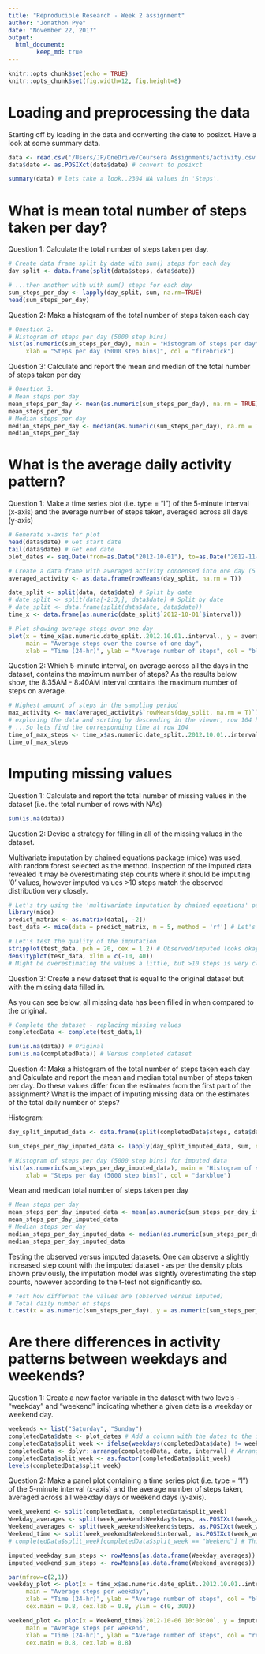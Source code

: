 ---
title: "Reproducible Research - Week 2 assignment"
author: "Jonathon Pye"
date: "November 22, 2017"
output:
  html_document:  
        keep_md: true 
---

```{r setup, include=FALSE}
knitr::opts_chunk$set(echo = TRUE)
knitr::opts_chunk$set(fig.width=12, fig.height=8)
```

# Loading and preprocessing the data
Starting off by loading in the data and converting the date to posixct. Have a look at some summary data.

```{r, echo=TRUE}
data <- read.csv('/Users/JP/OneDrive/Coursera Assignments/activity.csv', header = T) # Load in the data
data$date <- as.POSIXct(data$date) # convert to posixct

summary(data) # lets take a look..2304 NA values in 'Steps'.
```

# What is mean total number of steps taken per day?
Question 1: Calculate the total number of steps taken per day.
```{r, echo=TRUE}
# Create data frame split by date with sum() steps for each day
day_split <- data.frame(split(data$steps, data$date))

# ...then another with with sum() steps for each day
sum_steps_per_day <- lapply(day_split, sum, na.rm=TRUE)
head(sum_steps_per_day)
```

Question 2: Make a histogram of the total number of steps taken each day
```{r, echo=TRUE}
# Question 2.
# Histogram of steps per day (5000 step bins)
hist(as.numeric(sum_steps_per_day), main = "Histogram of steps per day", 
     xlab = "Steps per day (5000 step bins)", col = "firebrick") 
```

Question 3: Calculate and report the mean and median of the total number of steps taken per day
```{r, echo=TRUE}
# Question 3.
# Mean steps per day
mean_steps_per_day <- mean(as.numeric(sum_steps_per_day), na.rm = TRUE)
mean_steps_per_day
# Median steps per day
median_steps_per_day <- median(as.numeric(sum_steps_per_day), na.rm = TRUE)
median_steps_per_day
```

# What is the average daily activity pattern?
Question 1: Make a time series plot (i.e. type = "l") of the 5-minute interval (x-axis) and the average number of steps taken, averaged across all days (y-axis)
```{r, echo=TRUE}
# Generate x-axis for plot
head(data$date) # Get start date
tail(data$date) # Get end date
plot_dates <- seq.Date(from=as.Date("2012-10-01"), to=as.Date("2012-11-30"), by="day")

# Create a data frame with averaged activity condensed into one day (5 min bins)
averaged_activity <- as.data.frame(rowMeans(day_split, na.rm = T))

date_split <- split(data, data$date) # Split by date
# date_split <- split(data[-2:3,], data$date) # Split by date
# date_split <- data.frame(split(data$date, data$date))
time_x <- data.frame(as.numeric(date_split$`2012-10-01`$interval))

# Plot showing average steps over one day
plot(x = time_x$as.numeric.date_split..2012.10.01..interval., y = averaged_activity$`rowMeans(day_split, na.rm = T)`, type = "l", 
     main = "Average steps over the course of one day",
     xlab = "Time (24-hr)", ylab = "Average number of steps", col = "blue", lwd = 1.5)
```

Question 2: Which 5-minute interval, on average across all the days in the dataset, contains the maximum number of steps?
As the results below show, the 8:35AM - 8:40AM interval contains the maximum number of steps on average.
```{r, echo=TRUE}
# Highest amount of steps in the sampling period
max_activity <- max(averaged_activity$`rowMeans(day_split, na.rm = T)`)
# exploring the data and sorting by descending in the viewer, row 104 has the highest value
# ...So lets find the corresponding time at row 104
time_of_max_steps <- time_x$as.numeric.date_split..2012.10.01..interval.[104]
time_of_max_steps
```

# Imputing missing values
Question 1: Calculate and report the total number of missing values in the dataset (i.e. the total number of rows with NAs)
```{r, echo=TRUE}
sum(is.na(data))
```

Question 2: Devise a strategy for filling in all of the missing values in the dataset.

Multivariate imputation by chained equations package (mice) was used, with random forest selected as the method. Inspection of the imputed data revealed it may be overestimating step counts where it should be imputing '0' values, however imputed values >10 steps match the observed distribution very closely.
```{r, echo=TRUE, warning=FALSE}
# Let's try using the 'multivariate imputation by chained equations' package (mice)
library(mice)
predict_matrix <- as.matrix(data[, -2])
test_data <- mice(data = predict_matrix, m = 5, method = 'rf') # Let's do random forest

# Let's test the quality of the imputation
stripplot(test_data, pch = 20, cex = 1.2) # Observed/imputed looks okay but lets do more testing
densityplot(test_data, xlim = c(-10, 40)) 
# Might be overestimating the values a little, but >10 steps is very close to observed data
```

Question 3: Create a new dataset that is equal to the original dataset but with the missing data filled in.

As you can see below, all missing data has been filled in when compared to the original.
```{r, echo=TRUE}
# Complete the dataset - replacing missing values
completedData <- complete(test_data,1)

sum(is.na(data)) # Original
sum(is.na(completedData)) # Versus completed dataset
```

Question 4: Make a histogram of the total number of steps taken each day and Calculate and report the mean and median total number of steps taken per day. Do these values differ from the estimates from the first part of the assignment? What is the impact of imputing missing data on the estimates of the total daily number of steps?

Histogram:
```{r, echo=TRUE}
day_split_imputed_data <- data.frame(split(completedData$steps, data$date)) # Split the data frame by day to calc. step values

sum_steps_per_day_imputed_data <- lapply(day_split_imputed_data, sum, na.rm=TRUE) # Calc. total number steps taken each day

# Histogram of steps per day (5000 step bins) for imputed data
hist(as.numeric(sum_steps_per_day_imputed_data), main = "Histogram of steps per day (imputed data)", 
     xlab = "Steps per day (5000 step bins)", col = "darkblue") 
```

Mean and medican total number of steps taken per day
```{r, echo=TRUE}
# Mean steps per day
mean_steps_per_day_imputed_data <- mean(as.numeric(sum_steps_per_day_imputed_data), na.rm = TRUE)
mean_steps_per_day_imputed_data
# Median steps per day
median_steps_per_day_imputed_data <- median(as.numeric(sum_steps_per_day_imputed_data), na.rm = TRUE)
median_steps_per_day_imputed_data
```

Testing the observed versus imputed datasets. 
One can observe a slightly increased step count with the imputed dataset - as per the density plots shown previously, the imputation model was slightly overestimating the step counts, however according to the t-test not significantly so.
```{r, echo=TRUE}
# Test how different the values are (observed versus imputed)
# Total daily number of steps
t.test(x = as.numeric(sum_steps_per_day), y = as.numeric(sum_steps_per_day_imputed_data))
```

# Are there differences in activity patterns between weekdays and weekends?
Question 1: Create a new factor variable in the dataset with two levels - "weekday" and "weekend" indicating whether a given date is a weekday or weekend day.
```{r, echo=TRUE}
weekends <- list("Saturday", "Sunday")
completedData$date <- plot_dates # Add a column with the dates to the imputed dataset
completedData$split_week <- ifelse(weekdays(completedData$date) != weekends, "Weekday", "Weekend")
completedData <- dplyr::arrange(completedData, date, interval) # Arrange the date by date and interval
completedData$split_week <- as.factor(completedData$split_week)
levels(completedData$split_week)
```

Question 2: Make a panel plot containing a time series plot (i.e. type = "l") of the 5-minute interval (x-axis) and the average number of steps taken, averaged across all weekday days or weekend days (y-axis).
```{r, echo=TRUE}
week_weekend <- split(completedData, completedData$split_week)
Weekday_averages <- split(week_weekend$Weekday$steps, as.POSIXct(week_weekend$Weekday$date))
Weekend_averages <- split(week_weekend$Weekend$steps, as.POSIXct(week_weekend$Weekend$date))
Weekend_time <- split(week_weekend$Weekend$interval, as.POSIXct(week_weekend$Weekend$date))
# completedData$split_week[completedData$split_week == "Weekend"] # This answers the question

imputed_weekday_sum_steps <- rowMeans(as.data.frame(Weekday_averages))
imputed_weekend_sum_steps <- rowMeans(as.data.frame(Weekend_averages))

par(mfrow=c(2,1))
weekday_plot <- plot(x = time_x$as.numeric.date_split..2012.10.01..interval., y = imputed_weekday_sum_steps, type = "l", 
     main = "Average steps per weekday",
     xlab = "Time (24-hr)", ylab = "Average number of steps", col = "blue", lwd = 1.7, 
     cex.main = 0.8, cex.lab = 0.8, ylim = c(0, 300))

weekend_plot <- plot(x = Weekend_time$`2012-10-06 10:00:00`, y = imputed_weekend_sum_steps, type = "l", 
     main = "Average steps per weekend",
     xlab = "Time (24-hr)", ylab = "Average number of steps", col = "red", lwd = 1.7, 
     cex.main = 0.8, cex.lab = 0.8)
```